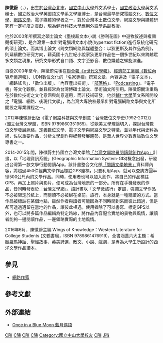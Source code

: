 {{noteTA
|1=zh:Podcasting; zh-tw:Podcasting; zh-hans:播客; zh-hk:Podcasting; zh-sg:播客;
|2=zh:部落格; zh-tw:部落格; zh-hans:博客; zh-hk:部落格; zh-sg:部落;
}}
{{Infobox_officeholder
| name = 陳徵蔚
| image name = CharlesZhengweiChen.jpg
| width = 200px
| now = 健行科技大學應用外語學系副教授
| period = 
| Sex = 男
| different name =
| party = 無
| nationality = 
| Native place = {{TWN}}[[台北市|台北市]]
| date of birth = {{Birth date and age|1973|11|05}}
| place of birth = 
| date of death = 
| place of death = 
| religion = 
| spouse = 
| relatives = 
| educate = 
*國立中山大學外文系學士（1996年）
*國立政治大學英文系碩士（2000年）
*國立政治大學英文系文學組博士（2008年） 
| past = 
*[[健行科技大學|健行科技大學]]應用外語學系專任副教授<br><span style="color: blue;">(2014年8月-迄今)</span>
*[[輔仁大學|輔仁大學]]進修部英文系兼任副教授<br><span style="color: blue;">(2014年8月-迄今)</span>
*[[健行科技大學|健行科技大學]]應用外語學系專任助理教授<br><span style="color: blue;">(2008年6月-2014年8月)</span>
*[[清雲科技大學|清雲科技大學]]應用外語學系專任講師<br><span style="color: blue;">(2007年9月-2008年6月)</span>
*[[聯合新聞網|聯合新聞網]]《UDN數位資訊》「名家專欄」特約作家<br><span style="color: blue;">(2000年-迄今)</span>
*[[輔仁大學|輔仁大學]]英文系兼任講師<br><span style="color: blue;">(2002年9月-2007年6月)</span>
*[[國立台灣科技大學|國立台灣科技大學]]應用外語系兼任講師<br><span style="color: blue;">(2002年9月-2007年6月)</span>
*[[國立台北大學|國立台北大學]]應用外語系兼任講師<br><span style="color: blue;">(2003年9月-2006年6月)</span>
| work =
}}
'''陳徵蔚'''（'''{{lang|en|Charles Zhengwei Chen}}'''，{{bd|1973年||||catIdx=C陳}}），出生於[[台灣|台灣]][[台北市|台北市]]，[[國立中山大學|國立中山大學]]外文系學士，[[國立政治大學|國立政治大學]]英文系碩士，國立政治大學英國語文學系文學組博士，是台灣最早研究電腦文化、[[數位文學|數位文學]]、[[網路文學|網路文學]]、電子媒體的學者之一，對於台灣本土數位文學、網路文學與媒體研究有一定程度之貢獻，現為[[健行科技大學|健行科技大學]][http://web.uch.edu.tw/afl/ 應用外語學系]副教授。

他於2000年所撰寫之碩士論文《墨梭超文本小說《勝利花園》中遊牧敘述與複調競衡研究》，是台灣第一本針對電腦超文本小說(hypertext fiction)進行系統化研究的碩士論文。而其博士論文《跨文類網路與媒體整合：以狄更斯及其作品為例》，則延續數位研究方向，藉英國十九世紀小說家狄更斯作品在一個多世紀以來跨越眾多文類之現象，研究文學形式自口語、文字至影音、數位媒體之螺旋演進。

自從2000年至今，陳徵蔚先後在[[聯合報|聯合報]][http://paper.udn.com/udnpaper/PIC0001/91397/web/ 《e世代文學報》]、[[經濟部工業局|經濟部工業局]][https://web.archive.org/web/20100314135005/http://proj3.moeaidb.gov.tw/nmipo/content/M0302WeeklyNews.aspx 《數位內容產業週報》]、[https://web.archive.org/web/20100410121137/http://mag.udn.com/mag/digital/ UDN數位文化的「名家專欄」]撰寫文章，內容遍及「電子文本」、「網路謠言」、「數位出版」、「內容產出技術」、「[[部落格|部落格]]」、「[[Podcasting|Podcasting]]」、「電子書」等文化觀察，並且經常為台灣博碩士論文、學術論文所引用。陳徵蔚關注重點在於數位技術之文化意涵與創意運用，而非技術研發。他於[[輔仁大學|輔仁大學]]英文系所開設之「電腦、網路、後現代文學」，為台灣大專院校最早針對電腦網路文學與文化所開設之專業課程之一。

2012年陳徵蔚出版《電子網路科技與文學創意：台灣數位文學史(1992-2012)》(國立台灣文學館，ISBN 9789860351965)，從歐美文學理論切入，探討台灣數位文學發展脈絡，定義數位文學、電子文學與網路文學之特徵，並以年代與史料為綱，佐以重要作品，分析文學創作與媒體發展趨勢，是華人世界少數專論數位文學專書之一。

2014-2015年間，陳徵蔚主持國立台灣文學館[https://play.google.com/store/apps/details?id=com.nmtl.medianet.literature.activity 「台灣文學地景閱讀與創作App」]計畫，以「地理資訊系統」(Geographic Information System-GIS)概念出發，研發出台灣第一款文學行動閱讀App。該計畫整合文化部[http://taiwansalt.moc.gov.tw/ 「閱讀文學地景」]資料庫內容，將超過450件經典文學作品標註GPS座標，只要利用App，就可以查詢方圓半徑500公尺內的文學作品。同時，使用者也可以加入創作，將自己的作品標註GPS，再加上照片與影片，便可成為台灣地景的一部分。所有在手機發表的作品，皆同時發表於[http://tln.nmtl.gov.tw/ch/M12/nmtl_w1_m12_s0.aspx 「台灣文學網」]。該計畫以「文學微旅行」定調，強調文學作品不必被限定於紙上，而閱讀不必被綁在桌前。旅行，本身就是一種閱讀的方式。當作品被標註在某個地點，雖然作者與讀者可能因為不同時間到來而彼此錯過，但是卻可透過遺留在當地的作品，讓彼此相遇。使用者除了可以書寫、標定GPS以外，也可以將多篇作品編輯為特定路線，將作品內容配合實地的景物與風情，讓讀者能夠一邊閱讀作品，一邊領略實際的土地風情。

2016年6月，陳徵蔚主編 Wings of Knowledge：Western Literature for College Students (文鶴書局，ISBN 9789861476919)，全書涵蓋六大主題：希臘羅馬神話、聖經故事、英美詩選、散文、小說、戲劇，是專為大學生所設計的西洋文學作品讀本。

== 參見 ==
*[[網路作家|網路作家]]

== 參考文獻 ==
{{reflist}}

== 外部連結 ==
*[http://blog.udn.com/g5551001/article Once in a Blue Moon 藍月偶語]

[[Category:台灣文學家|C陳]]
[[Category:健行科技大學教授|C陳]]
[[Category:健行科技大學教授|C陳]]
[[Category:國立政治大學校友|C陳]]
[[Category:國立中山大學校友|Category:國立中山大學校友]]
[[Category:台北市人|C陳]]
[[Category:陳姓|J徵]]